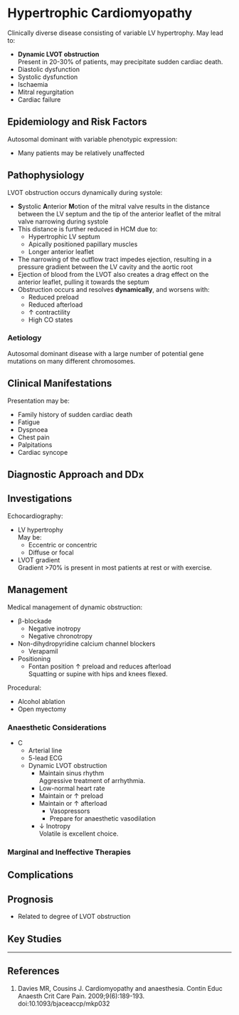 # Hypertrophic Cardiomyopathy


Clinically diverse disease consisting of variable LV hypertrophy. May lead to:

* **Dynamic LVOT obstruction**  
Present in 20-30% of patients, may precipitate sudden cardiac death.
* Diastolic dysfunction
* Systolic dysfunction
* Ischaemia
* Mitral regurgitation
* Cardiac failure

## Epidemiology and Risk Factors

Autosomal dominant with variable phenotypic expression:

* Many patients may be relatively unaffected


## Pathophysiology

LVOT obstruction occurs dynamically during systole:

* **S**ystolic **A**nterior **M**otion of the mitral valve results in the distance between the LV septum and the tip of the anterior leaflet of the mitral valve narrowing during systole
* This distance is further reduced in HCM due to:
	* Hypertrophic LV septum
	* Apically positioned papillary muscles
	* Longer anterior leaflet
* The narrowing of the outflow tract impedes ejection, resulting in a pressure gradient between the LV cavity and the aortic root
* Ejection of blood from the LVOT also creates a drag effect on the anterior leaflet, pulling it towards the septum
* Obstruction occurs and resolves **dynamically**, and worsens with:
	* Reduced preload
	* Reduced afterload
	* ↑ contractility
	* High CO states

### Aetiology

Autosomal dominant disease with a large number of potential gene mutations on many different chromosomes.

## Clinical Manifestations

Presentation may be:

* Family history of sudden cardiac death
* Fatigue
* Dyspnoea
* Chest pain
* Palpitations
* Cardiac syncope


## Diagnostic Approach and DDx

## Investigations

Echocardiography:

* LV hypertrophy  
May be:
	* Eccentric or concentric
	* Diffuse or focal
* LVOT gradient  
Gradient >70% is present in most patients at rest or with exercise.

## Management

Medical management of dynamic obstruction:

* β-blockade
	* Negative inotropy
	* Negative chronotropy
* Non-dihydropyridine calcium channel blockers
	* Verapamil
* Positioning
	* Fontan position ↑ preload and reduces afterload  
	Squatting or supine with hips and knees flexed.

Procedural:

* Alcohol ablation
* Open myectomy

### Anaesthetic Considerations

* C
	* Arterial line
	* 5-lead ECG
	* Dynamic LVOT obstruction  
		* Maintain sinus rhythm  
		Aggressive treatment of arrhythmia.
		* Low-normal heart rate
		* Maintain or ↑ preload
		* Maintain or ↑ afterload  
			* Vasopressors
			* Prepare for anaesthetic vasodilation
		* ↓ Inotropy  
		Volatile is excellent choice.

### Marginal and Ineffective Therapies

## Complications

## Prognosis

* Related to degree of LVOT obstruction  

## Key Studies


---

## References

1. Davies MR, Cousins J. Cardiomyopathy and anaesthesia. Contin Educ Anaesth Crit Care Pain. 2009;9(6):189-193. doi:10.1093/bjaceaccp/mkp032

